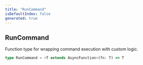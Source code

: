```yaml
---
title: "RunCommand"
isDefaultIndex: false
generated: true
---
```



<!-- This file was generated from the CommandKit source. Do not modify. Instead, re-run the "docgen" script -->


## RunCommand

<GenerationInfo sourceFile="packages/commandkit/src/app/handlers/AppCommandHandler.ts" sourceLine="29" packageName="commandkit" />

Function type for wrapping command execution with custom logic.

```ts title="Signature"
type RunCommand = <T extends AsyncFunction>(fn: T) => T
```
